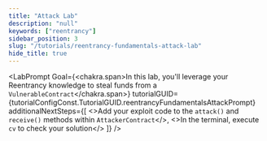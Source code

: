 ```yaml
---
title: "Attack Lab"
description: "null"
keywords: ["reentrancy"]
sidebar_position: 3
slug: "/tutorials/reentrancy-fundamentals-attack-lab"
hide_title: true
---
```



<LabPrompt
  Goal={<chakra.span>In this lab, you'll leverage your Reentrancy knowledge to steal funds from a <Code>VulnerableContract</Code></chakra.span>}
  tutorialGUID={tutorialConfigConst.TutorialGUID.reentrancyFundamentalsAttackPrompt}
  additionalNextSteps={[
    <>Add your exploit code to the <Code>attack()</Code> and <Code>receive()</Code> methods within <Code>AttackerContract</Code></>,
    <>In the terminal, execute <Code>cv</Code> to check your solution</>
  ]}
/>